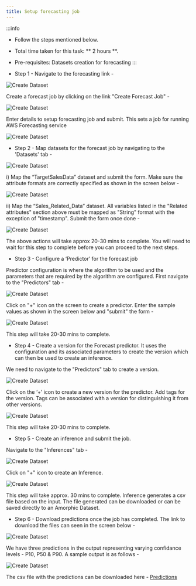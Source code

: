 ```yaml
---
title: Setup forecasting job
---
```


:::info
- Follow the steps mentioned below.
- Total time taken for this task:  ** 2 hours **.
- Pre-requisites: Datasets creation for forecasting
:::

- Step 1 - Navigate to the forecasting link -

![Create Dataset](./media/Navigate_To_Forecasting.png)

Create a forecast job by clicking on the link "Create Forecast Job" - 

![Create Dataset](./media/Create_Forecast_1.png)

Enter details to setup forecasting job and submit. This sets a job for running AWS Forecasting service

![Create Dataset](./media/Create_Forecast_2.png)


- Step 2 - Map datasets for the forecast job by navigating to the 'Datasets' tab -

![Create Dataset](./media/Navigate_To_Datasets.png)

i)  Map the “TargetSalesData” dataset and submit the form. Make sure the attribute formats are correctly specified as shown in the screen below  - 

![Create Dataset](./media/Map_Target_Dataset.png)

ii) Map the “Sales_Related_Data” dataset. All variables listed in the "Related attributes" section above must be mapped as "String" format with the exception of "timestamp". Submit the form once done - 

![Create Dataset](./media/Upload_Related_Dataset.png)

The above actions will take approx 20-30 mins to complete. You will need to wait for this step to complete before you can proceed to the next steps.

- Step 3 - Configure a ‘Predictor’ for the forecast job

Predictor configuration is where the algorithm to be used and the parameters that are required by the algorithm are configured. First navigate to the "Predictors" tab -

![Create Dataset](./media/Navigate_To_Predictor.png)

Click on "+" icon on the screen to create a predictor. Enter the sample values as shown in the screen below and "submit" the form -

![Create Dataset](./media/Predictor_Configuration.png)

This step will take 20-30 mins to complete.


- Step 4 - Create a version for the Forecast predictor. It uses the configuration and its associated parameters to create the version which can then be used to create an inference.

We need to navigate to the "Predictors" tab to create a version.

![Create Dataset](./media/predictor_created.png)

Click on the ‘+’ icon to create a new version for the predictor. Add tags for the version. Tags can be associated with a version for distinguishing it from other versions.

![Create Dataset](./media/create_version.png)

This step will take 20-30 mins to complete.


- Step 5 - Create an inference and submit the job.

Navigate to the "Inferences" tab -

![Create Dataset](./media/Inference_Tab.png)

Click on "+" icon to create an Inference.  

![Create Dataset](./media/Create_Inference.png)

This step will take approx. 30 mins to complete. Inference generates a csv file based on the input. The file generated can be downloaded or can be saved directly to an Amorphic Dataset. 


- Step 6 - Download predictions once the job has completed. The link to download the files can seen in the screen below -

![Create Dataset](./media/Download_Predictions.png)

We have three predictions in the output representing varying confidance levels - P10, P50 & P90. A sample output is as follows -

![Create Dataset](./media/prediction_results.png)

The csv file with the predictions can be downloaded here - 
[Predictions ](./media/Mapped_Prediction.csv)

